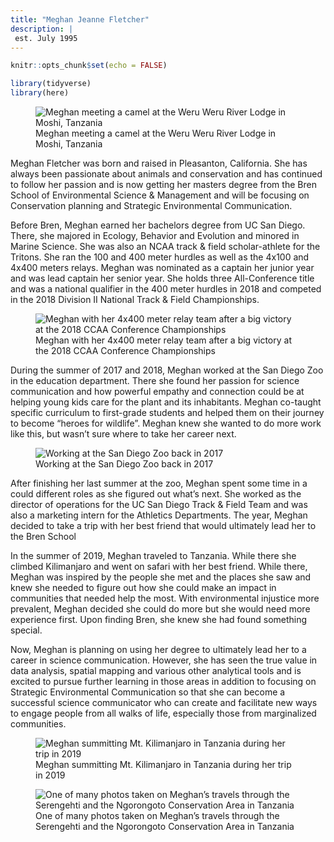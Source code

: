 ```yaml
---
title: "Meghan Jeanne Fletcher"
description: |
 est. July 1995
---
```


```r
knitr::opts_chunk$set(echo = FALSE)

library(tidyverse)
library(here)
```

![Meghan meeting a camel at the Weru Weru River Lodge in Moshi, Tanzania](images/camel.jpg)

Meghan Fletcher was born and raised in Pleasanton, California. She has always been passionate about animals and conservation and has continued to follow her passion and is now getting her masters degree from the Bren School of Environmental Science & Management and will be focusing on Conservation planning and Strategic Environmental Communication. 


Before Bren, Meghan earned her bachelors degree from UC San Diego. There, she majored in Ecology, Behavior and Evolution and minored in Marine Science. She was also an NCAA track & field scholar-athlete for the Tritons. She ran the 100 and 400 meter hurdles as well as the 4x100 and 4x400 meters relays. Meghan was nominated as a captain her junior year and was lead captain her senior year. She holds three All-Conference title and was a national qualifier in the 400 meter hurdles in 2018 and competed in the 2018 Division II National Track & Field Championships. 

![Meghan with her 4x400 meter relay team after a big victory at the 2018 CCAA Conference Championships](images/track.jpg)

During the summer of 2017 and 2018, Meghan worked at the San Diego Zoo in the education department. There she found her passion for science communication and how powerful empathy and connection could be at helping young kids care for the plant and its inhabitants. Meghan co-taught specific curriculum to first-grade students and helped them on their journey to become "heroes for wildlife". Meghan knew she wanted to do more work like this, but wasn't sure where to take her career next.

![Working at the San Diego Zoo back in 2017](images/zoo.jpg)

After finishing her last summer at the zoo, Meghan spent some time in a could different roles as she figured out what's next. She worked as the director of operations for the UC San Diego Track & Field Team and was also a marketing intern for the Athletics Departments. The year, Meghan decided to take a trip with her best friend that would ultimately lead her to the Bren School

In the summer of 2019, Meghan traveled to Tanzania. While there she climbed Kilimanjaro and went on safari with her best friend. While there, Meghan was inspired by the people she met and the places she saw and knew she needed to figure out how she could make an impact in communities that needed help the most. With environmental injustice more prevalent, Meghan decided she could do more but she would need more experience first. Upon finding Bren, she knew she had found something special.

Now, Meghan is planning on using her degree to ultimately lead her to a career in science communication. However, she has seen the true value in data analysis, spatial mapping and various other analytical tools and is excited to pursue further learning in those areas in addition to focusing on Strategic Environmental Communication so that she can become a successful science communicator who can create and facilitate new ways to engage people from all walks of life, especially those from marginalized communities. 

![Meghan summitting Mt. Kilimanjaro in Tanzania during her trip in 2019](images/kilimanjaro.jpg)

![One of many photos taken on Meghan's travels through the Serengehti and the Ngorongoto Conservation Area in Tanzania](images/lion.jpg)





